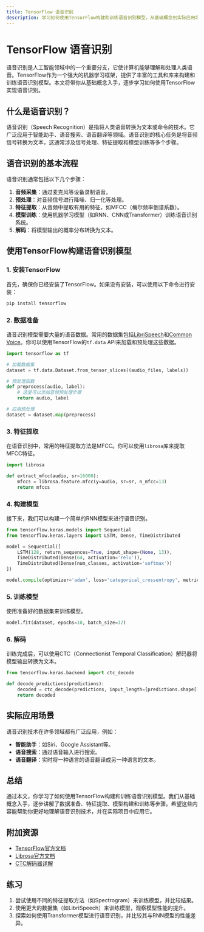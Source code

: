 ```yaml
---
title: TensorFlow 语音识别
description: 学习如何使用TensorFlow构建和训练语音识别模型，从基础概念到实际应用场景的全面指南。
---
```


# TensorFlow 语音识别

语音识别是人工智能领域中的一个重要分支，它使计算机能够理解和处理人类语音。TensorFlow作为一个强大的机器学习框架，提供了丰富的工具和库来构建和训练语音识别模型。本文将带你从基础概念入手，逐步学习如何使用TensorFlow实现语音识别。

## 什么是语音识别？

语音识别（Speech Recognition）是指将人类语音转换为文本或命令的技术。它广泛应用于智能助手、语音搜索、语音翻译等领域。语音识别的核心任务是将音频信号转换为文本，这通常涉及信号处理、特征提取和模型训练等多个步骤。

## 语音识别的基本流程

语音识别通常包括以下几个步骤：

1. **音频采集**：通过麦克风等设备录制语音。
2. **预处理**：对音频信号进行降噪、归一化等处理。
3. **特征提取**：从音频中提取有用的特征，如MFCC（梅尔频率倒谱系数）。
4. **模型训练**：使用机器学习模型（如RNN、CNN或Transformer）训练语音识别系统。
5. **解码**：将模型输出的概率分布转换为文本。

## 使用TensorFlow构建语音识别模型

### 1. 安装TensorFlow

首先，确保你已经安装了TensorFlow。如果没有安装，可以使用以下命令进行安装：

```bash
pip install tensorflow
```

### 2. 数据准备

语音识别模型需要大量的语音数据。常用的数据集包括[LibriSpeech](https://www.openslr.org/12/)和[Common Voice](https://commonvoice.mozilla.org/)。你可以使用TensorFlow的`tf.data` API来加载和预处理这些数据。

```python
import tensorflow as tf

# 加载数据集
dataset = tf.data.Dataset.from_tensor_slices((audio_files, labels))

# 预处理函数
def preprocess(audio, label):
    # 这里可以添加音频预处理步骤
    return audio, label

# 应用预处理
dataset = dataset.map(preprocess)
```

### 3. 特征提取

在语音识别中，常用的特征提取方法是MFCC。你可以使用`librosa`库来提取MFCC特征。

```python
import librosa

def extract_mfcc(audio, sr=16000):
    mfccs = librosa.feature.mfcc(y=audio, sr=sr, n_mfcc=13)
    return mfccs
```

### 4. 构建模型

接下来，我们可以构建一个简单的RNN模型来进行语音识别。

```python
from tensorflow.keras.models import Sequential
from tensorflow.keras.layers import LSTM, Dense, TimeDistributed

model = Sequential([
    LSTM(128, return_sequences=True, input_shape=(None, 13)),
    TimeDistributed(Dense(64, activation='relu')),
    TimeDistributed(Dense(num_classes, activation='softmax'))
])

model.compile(optimizer='adam', loss='categorical_crossentropy', metrics=['accuracy'])
```

### 5. 训练模型

使用准备好的数据集来训练模型。

```python
model.fit(dataset, epochs=10, batch_size=32)
```

### 6. 解码

训练完成后，可以使用CTC（Connectionist Temporal Classification）解码器将模型输出转换为文本。

```python
from tensorflow.keras.backend import ctc_decode

def decode_predictions(predictions):
    decoded = ctc_decode(predictions, input_length=[predictions.shape[1]], greedy=True)[0][0]
    return decoded
```

## 实际应用场景

语音识别技术在许多领域都有广泛应用，例如：

- **智能助手**：如Siri、Google Assistant等。
- **语音搜索**：通过语音输入进行搜索。
- **语音翻译**：实时将一种语言的语音翻译成另一种语言的文本。

## 总结

通过本文，你学习了如何使用TensorFlow构建和训练语音识别模型。我们从基础概念入手，逐步讲解了数据准备、特征提取、模型构建和训练等步骤。希望这些内容能帮助你更好地理解语音识别技术，并在实际项目中应用它。

## 附加资源

- [TensorFlow官方文档](https://www.tensorflow.org/)
- [Librosa官方文档](https://librosa.org/doc/latest/index.html)
- [CTC解码器详解](https://distill.pub/2017/ctc/)

## 练习

1. 尝试使用不同的特征提取方法（如Spectrogram）来训练模型，并比较结果。
2. 使用更大的数据集（如LibriSpeech）来训练模型，观察模型性能的提升。
3. 探索如何使用Transformer模型进行语音识别，并比较其与RNN模型的性能差异。
